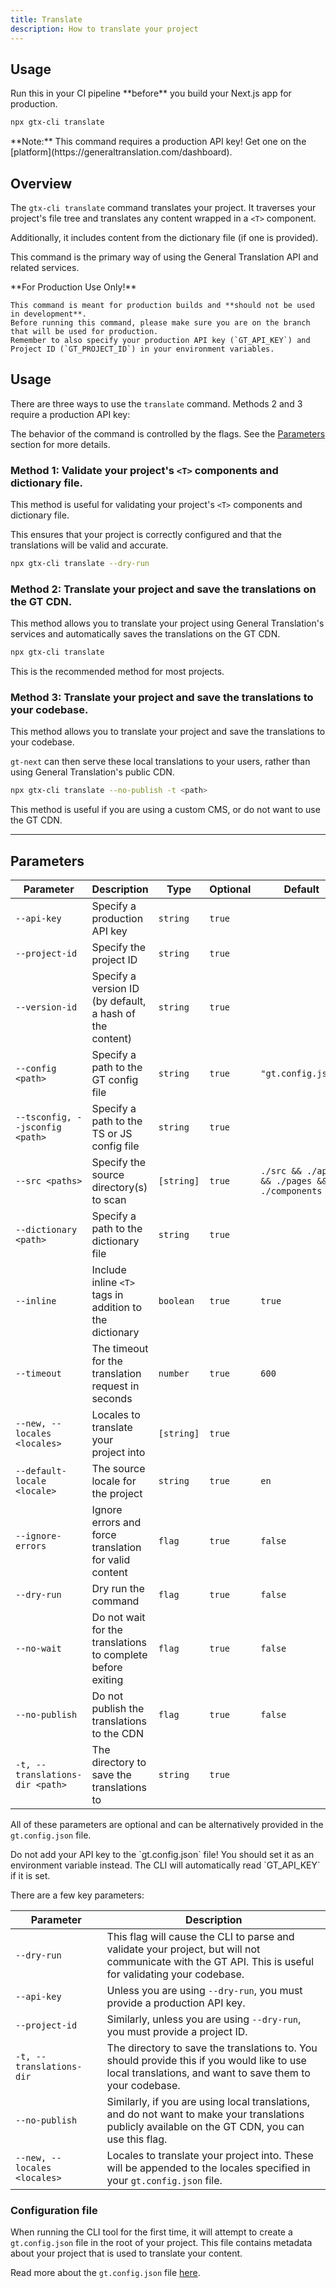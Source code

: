 ```yaml
---
title: Translate
description: How to translate your project
---
```

## Usage

<Callout type="error">
    Run this in your CI pipeline **before** you build your Next.js app for production.
</Callout>

```bash
npx gtx-cli translate
```
<Callout type="info">
    **Note:**
    This command requires a production API key! Get one on the [platform](https://generaltranslation.com/dashboard).
</Callout>

## Overview

The `gtx-cli translate` command translates your project. It traverses your project's file tree and translates any content wrapped in a `<T>` component.

Additionally, it includes content from the dictionary file (if one is provided).

This command is the primary way of using the General Translation API and related services.

<Callout type="warn">
    **For Production Use Only!**

    This command is meant for production builds and **should not be used in development**.
    Before running this command, please make sure you are on the branch that will be used for production.
    Remember to also specify your production API key (`GT_API_KEY`) and Project ID (`GT_PROJECT_ID`) in your environment variables.
</Callout>


## Usage

There are three ways to use the `translate` command. Methods 2 and 3 require a production API key:

The behavior of the command is controlled by the flags. See the [Parameters](#parameters) section for more details.


### Method 1: Validate your project's `<T>` components and dictionary file.

This method is useful for validating your project's `<T>` components and dictionary file.

This ensures that your project is correctly configured and that the translations will be valid and accurate.

```bash
npx gtx-cli translate --dry-run
```

### Method 2: Translate your project and save the translations on the GT CDN.

This method allows you to translate your project using General Translation's services and automatically saves the translations on the GT CDN.

```bash
npx gtx-cli translate
```
<Callout type="info">
    This is the recommended method for most projects.
</Callout>

### Method 3: Translate your project and save the translations to your codebase.

This method allows you to translate your project and save the translations to your codebase.

`gt-next` can then serve these local translations to your users, rather than using General Translation's public CDN.

```bash
npx gtx-cli translate --no-publish -t <path>
```

<Callout type="info">
    This method is useful if you are using a custom CMS, or do not want to use the GT CDN.
</Callout>


---

## Parameters

| Parameter       | Description                                      | Type    | Optional | Default         |
|-----------------|--------------------------------------------------|---------|----------|-----------------|
| `--api-key`       | Specify a production API key                                | `string`  | `true`     |                 |
| `--project-id`    | Specify the project ID                                      | `string`  | `true`     |                 |
| `--version-id`    | Specify a version ID (by default, a hash of the content)    | `string`  | `true`     |                 |
| `--config <path>`| Specify a path to the GT config file                       | `string`  | `true`     | `"gt.config.json"`  |
| `--tsconfig, --jsconfig <path>`| Specify a path to the TS or JS config file | `string`  | `true`     |                 |
| `--src <paths>`   | Specify the source directory(s) to scan                     | `[string]`  | `true`     | `./src && ./app && ./pages && ./components`      |
| `--dictionary <path>`    | Specify a path to the dictionary file                | `string`  | `true`     |                 |
| `--inline`        | Include inline `<T>` tags in addition to the dictionary     | `boolean` | `true`     | `true`            |
| `--timeout`       | The timeout for the translation request in seconds          | `number`  | `true`     | `600`              |
| `--new, --locales <locales>`| Locales to translate your project into            | `[string]`  | `true`     |                 |
| `--default-locale <locale>`| The source locale for the project                  | `string`  | `true`     |  `en`               |
| `--ignore-errors` | Ignore errors and force translation for valid content       | `flag` | `true`     | `false`           |
| `--dry-run`       | Dry run the command                                         | `flag` | `true`     | `false`           |
| `--no-wait`       | Do not wait for the translations to complete before exiting | `flag` | `true`     | `false`           |
| `--no-publish`    | Do not publish the translations to the CDN                  | `flag` | `true`     | `false`           |
| `-t, --translations-dir <path>`    | The directory to save the translations to  | `string`  | `true`     |            |

All of these parameters are optional and can be alternatively provided in the `gt.config.json` file.

<Callout type="warn">
    Do not add your API key to the `gt.config.json` file!
    You should set it as an environment variable instead. The CLI will automatically read `GT_API_KEY` if it is set.
</Callout>

There are a few key parameters:

| Parameter       | Description                                      |
|-----------------|--------------------------------------------------|
| `--dry-run` | This flag will cause the CLI to parse and validate your project, but will not communicate with the GT API. This is useful for validating your codebase.
| `--api-key` | Unless you are using `--dry-run`, you must provide a production API key.
| `--project-id` | Similarly, unless you are using `--dry-run`, you must provide a project ID.
| `-t, --translations-dir` | The directory to save the translations to. You should provide this if you would like to use local translations, and want to save them to your codebase.
| `--no-publish` | Similarly, if you are using local translations, and do not want to make your translations publicly available on the GT CDN, you can use this flag.
| `--new, --locales <locales>` | Locales to translate your project into. These will be appended to the locales specified in your `gt.config.json` file.

### Configuration file

When running the CLI tool for the first time, it will attempt to create a `gt.config.json` file in the root of your project.
This file contains metadata about your project that is used to translate your content.

Read more about the `gt.config.json` file [here](/docs/next/reference/gt-config).
